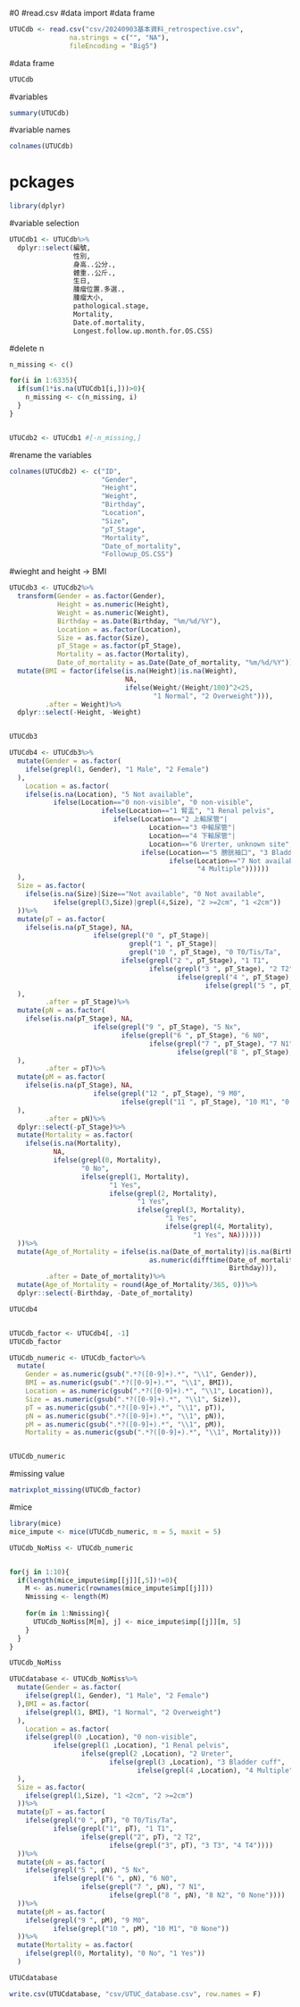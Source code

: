 #0
#read.csv
#data import
#data frame
```r
UTUCdb <- read.csv("csv/20240903基本資料_retrospective.csv",
               na.strings = c("", "NA"),
               fileEncoding = "Big5")
```

#data frame
```r
UTUCdb
```

#variables
```r
summary(UTUCdb)
```

#variable names
```r
colnames(UTUCdb)
```



# pckages
```r
library(dplyr)
```

#variable selection
```r
UTUCdb1 <- UTUCdb%>%
  dplyr::select(編號,
                性別,
                身高..公分.,
                體重..公斤.,
                生日,
                腫瘤位置.多選.,
                腫瘤大小,
                pathological.stage,
                Mortality,
                Date.of.mortality,
                Longest.follow.up.month.for.OS.CSS)
```

#delete n 
```r

n_missing <- c()

for(i in 1:6335){
  if(sum(1*is.na(UTUCdb1[i,]))>0){
    n_missing <- c(n_missing, i)
  }
}


UTUCdb2 <- UTUCdb1 #[-n_missing,]
```

#rename the variables
```r
colnames(UTUCdb2) <- c("ID",
                       "Gender",
                       "Height",
                       "Weight",
                       "Birthday",
                       "Location",
                       "Size",
                       "pT_Stage",
                       "Mortality",
                       "Date_of_mortality",
                       "Followup_OS.CSS")
```

#wieght and height -> BMI
```r
UTUCdb3 <- UTUCdb2%>%
  transform(Gender = as.factor(Gender),
            Height = as.numeric(Height),
            Weight = as.numeric(Weight),
            Birthday = as.Date(Birthday, "%m/%d/%Y"),
            Location = as.factor(Location),
            Size = as.factor(Size),
            pT_Stage = as.factor(pT_Stage),
            Mortality = as.factor(Mortality),
            Date_of_mortality = as.Date(Date_of_mortality, "%m/%d/%Y"))%>%
  mutate(BMI = factor(ifelse(is.na(Height)|is.na(Weight),
                             NA,
                             ifelse(Weight/(Height/100)^2<25,
                                    "1 Normal", "2 Overweight"))),
         .after = Weight)%>%
  dplyr::select(-Height, -Weight)


UTUCdb3
```



```r
UTUCdb4 <- UTUCdb3%>%
  mutate(Gender = as.factor(
    ifelse(grepl(1, Gender), "1 Male", "2 Female")
  ),
    Location = as.factor(
    ifelse(is.na(Location), "5 Not available",
           ifelse(Location=="0 non-visible", "0 non-visible",
                       ifelse(Location=="1 腎盂", "1 Renal pelvis",
                          ifelse(Location=="2 上輸尿管"|
                                   Location=="3 中輸尿管"|
                                   Location=="4 下輸尿管"|
                                   Location=="6 Urerter, unknown site", "2 Ureter",
                                 ifelse(Location=="5 膀胱袖口", "3 Bladder cuff",
                                        ifelse(Location=="7 Not available", "5 Not available",
                                               "4 Multiple"))))))
  ),
  Size = as.factor(
    ifelse(is.na(Size)|Size=="Not available", "0 Not available",
           ifelse(grepl(3,Size)|grepl(4,Size), "2 >=2cm", "1 <2cm"))
  ))%>%
  mutate(pT = as.factor(
    ifelse(is.na(pT_Stage), NA,
                     ifelse(grepl("0 ", pT_Stage)|
                              grepl("1 ", pT_Stage)|
                              grepl("10 ", pT_Stage), "0 T0/Tis/Ta",
                            ifelse(grepl("2 ", pT_Stage), "1 T1",
                                   ifelse(grepl("3 ", pT_Stage), "2 T2",
                                          ifelse(grepl("4 ", pT_Stage), "3 T3",
                                                 ifelse(grepl("5 ", pT_Stage), "4 T4", "0 None"))))))
  ),
         .after = pT_Stage)%>%
  mutate(pN = as.factor(
    ifelse(is.na(pT_Stage), NA,
                     ifelse(grepl("9 ", pT_Stage), "5 Nx",
                            ifelse(grepl("6 ", pT_Stage), "6 N0",
                                   ifelse(grepl("7 ", pT_Stage), "7 N1",
                                          ifelse(grepl("8 ", pT_Stage), "8 N2", "0 None")))))
  ),
         .after = pT)%>%
  mutate(pM = as.factor(
    ifelse(is.na(pT_Stage), NA,
                     ifelse(grepl("12 ", pT_Stage), "9 M0",
                            ifelse(grepl("11 ", pT_Stage), "10 M1", "0 None")))
  ),
         .after = pN)%>%
  dplyr::select(-pT_Stage)%>%
  mutate(Mortality = as.factor(
    ifelse(is.na(Mortality),
           NA,
           ifelse(grepl(0, Mortality),
                  "0 No",
                  ifelse(grepl(1, Mortality),
                         "1 Yes",
                         ifelse(grepl(2, Mortality),
                                "1 Yes",
                                ifelse(grepl(3, Mortality),
                                       "1 Yes",
                                       ifelse(grepl(4, Mortality),
                                              "1 Yes", NA))))))
  ))%>%
  mutate(Age_of_Mortality = ifelse(is.na(Date_of_mortality)|is.na(Birthday), NA,
                                   as.numeric(difftime(Date_of_mortality,
                                                       Birthday))),
         .after = Date_of_mortality)%>%
  mutate(Age_of_Mortality = round(Age_of_Mortality/365, 0))%>%
  dplyr::select(-Birthday, -Date_of_mortality)

UTUCdb4


UTUCdb_factor <- UTUCdb4[, -1]
UTUCdb_factor
```




```r
UTUCdb_numeric <- UTUCdb_factor%>%
  mutate(
    Gender = as.numeric(gsub(".*?([0-9]+).*", "\\1", Gender)),
    BMI = as.numeric(gsub(".*?([0-9]+).*", "\\1", BMI)),
    Location = as.numeric(gsub(".*?([0-9]+).*", "\\1", Location)),
    Size = as.numeric(gsub(".*?([0-9]+).*", "\\1", Size)),
    pT = as.numeric(gsub(".*?([0-9]+).*", "\\1", pT)),
    pN = as.numeric(gsub(".*?([0-9]+).*", "\\1", pN)),
    pM = as.numeric(gsub(".*?([0-9]+).*", "\\1", pM)),
    Mortality = as.numeric(gsub(".*?([0-9]+).*", "\\1", Mortality)))


UTUCdb_numeric
```

#missing value
```r
matrixplot_missing(UTUCdb_factor)
```

#mice
```r
library(mice)
mice_impute <- mice(UTUCdb_numeric, m = 5, maxit = 5)
```

```r
UTUCdb_NoMiss <- UTUCdb_numeric


for(j in 1:10){
  if(length(mice_impute$imp[[j]][,5])!=0){
    M <- as.numeric(rownames(mice_impute$imp[[j]]))
    Nmissing <- length(M)
    
    for(m in 1:Nmissing){
      UTUCdb_NoMiss[M[m], j] <- mice_impute$imp[[j]][m, 5]
    }
  }
}

UTUCdb_NoMiss
```

```r
UTUCdatabase <- UTUCdb_NoMiss%>%
  mutate(Gender = as.factor(
    ifelse(grepl(1, Gender), "1 Male", "2 Female")
  ),BMI = as.factor(
    ifelse(grepl(1, BMI), "1 Normal", "2 Overweight")
  ),
    Location = as.factor(
    ifelse(grepl(0 ,Location), "0 non-visible",
           ifelse(grepl(1 ,Location), "1 Renal pelvis",
                  ifelse(grepl(2 ,Location), "2 Ureter",
                         ifelse(grepl(3 ,Location), "3 Bladder cuff",
                                ifelse(grepl(4 ,Location), "4 Multiple", "5 Not available")))))
  ),
  Size = as.factor(
    ifelse(grepl(1,Size), "1 <2cm", "2 >=2cm")
  ))%>%
  mutate(pT = as.factor(
    ifelse(grepl("0 ", pT), "0 T0/Tis/Ta",
           ifelse(grepl("1", pT), "1 T1",
                  ifelse(grepl("2", pT), "2 T2",
                         ifelse(grepl("3", pT), "3 T3", "4 T4"))))
  ))%>%
  mutate(pN = as.factor(
    ifelse(grepl("5 ", pN), "5 Nx",
           ifelse(grepl("6 ", pN), "6 N0",
                  ifelse(grepl("7 ", pN), "7 N1",
                         ifelse(grepl("8 ", pN), "8 N2", "0 None"))))
  ))%>%
  mutate(pM = as.factor(
    ifelse(grepl("9 ", pM), "9 M0",
           ifelse(grepl("10 ", pM), "10 M1", "0 None"))
  ))%>%
  mutate(Mortality = as.factor(
    ifelse(grepl(0, Mortality), "0 No", "1 Yes"))
  )

UTUCdatabase
```

```r
write.csv(UTUCdatabase, "csv/UTUC_database.csv", row.names = F)
```

